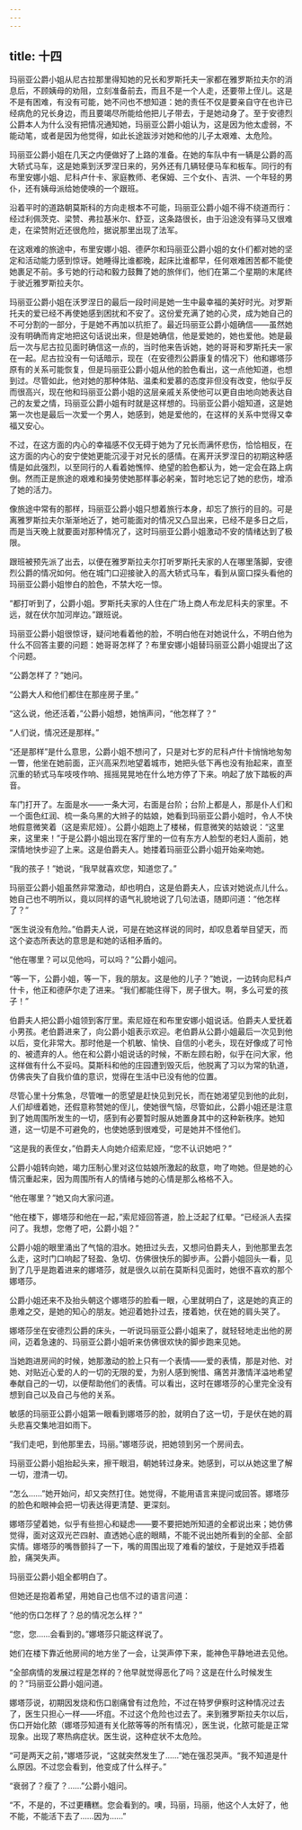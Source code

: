```yaml
---
---
---
```

title: 十四
---



玛丽亚公爵小姐从尼古拉那里得知她的兄长和罗斯托夫一家都在雅罗斯拉夫尔的消息后，不顾姨母的劝阻，立刻准备前去，而且不是一个人走，还要带上侄儿。这是不是有困难，有没有可能，她不问也不想知道：她的责任不仅是要亲自守在也许已经病危的兄长身边，而且要竭尽所能给他把儿子带去，于是她动身了。至于安德烈公爵本人为什么没有把情况通知她，玛丽亚公爵小姐认为，这是因为他太虚弱，不能动笔，或者是因为他觉得，如此长途跋涉对她和他的儿子太艰难、太危险。

玛丽亚公爵小姐在几天之内便做好了上路的准备。在她的车队中有一辆是公爵的高大轿式马车，这是她乘到沃罗涅日来的，另外还有几辆轻便马车和板车。同行的有布里安娜小姐、尼科卢什卡、家庭教师、老保姆、三个女仆、吉洪、一个年轻的男仆，还有姨母派给她使唤的一个跟班。

沿着平时的道路朝莫斯科的方向走根本不可能，玛丽亚公爵小姐不得不绕道而行：经过利佩茨克、梁赞、弗拉基米尔、舒亚，这条路很长，由于沿途没有驿马又很难走，在梁赞附近还很危险，据说那里出现了法军。

在这艰难的旅途中，布里安娜小姐、德萨尔和玛丽亚公爵小姐的女仆们都对她的坚定和活动能力感到惊讶。她睡得比谁都晚，起床比谁都早，任何艰难困苦都不能使她裹足不前。多亏她的行动和毅力鼓舞了她的旅伴们，他们在第二个星期的末尾终于驶近雅罗斯拉夫尔。

玛丽亚公爵小姐在沃罗涅日的最后一段时间是她一生中最幸福的美好时光。对罗斯托夫的爱已经不再使她感到困扰和不安了。这份爱充满了她的心灵，成为她自己的不可分割的一部分，于是她不再加以抗拒了。最近玛丽亚公爵小姐确信——虽然她没有明确而肯定地把这句话说出来，但是她确信，他是爱她的，她也爱他。她是最后一次与尼古拉见面时确信这一点的，当时他来告诉她，她的哥哥和罗斯托夫一家在一起。尼古拉没有一句话暗示，现在（在安德烈公爵康复的情况下）他和娜塔莎原有的关系可能恢复，但是玛丽亚公爵小姐从他的脸色看出，这一点他知道，也想到过。尽管如此，他对她的那种体贴、温柔和爱慕的态度非但没有改变，他似乎反而很高兴，现在他和玛丽亚公爵小姐的这层亲戚关系使他可以更自由地向她表达自己的友爱之情，玛丽亚公爵小姐有时就是这样想的。玛丽亚公爵小姐知道，这是她第一次也是最后一次爱一个男人，她感到，她是爱他的，在这样的关系中觉得又幸福又安心。

不过，在这方面的内心的幸福感不仅无碍于她为了兄长而满怀悲伤，恰恰相反，在这方面的内心的安宁使她更能沉浸于对兄长的感情。在离开沃罗涅日的初期这种感情是如此强烈，以至同行的人看着她憔悴、绝望的脸色都认为，她一定会在路上病倒。然而正是旅途的艰难和操劳使她那样事必躬亲，暂时地忘记了她的悲伤，增添了她的活力。

像旅途中常有的那样，玛丽亚公爵小姐只想着旅行本身，却忘了旅行的目的。可是离雅罗斯拉夫尔渐渐地近了，她可能面对的情况又凸显出来，已经不是多日之后，而是当天晚上就要面对那种情况了，这时玛丽亚公爵小姐激动不安的情绪达到了极限。

跟班被预先派了出去，以便在雅罗斯拉夫尔打听罗斯托夫家的人在哪里落脚，安德烈公爵的情况如何。他在城门口迎接驶入的高大轿式马车，看到从窗口探头看他的玛丽亚公爵小姐惨白的脸色，不禁大吃一惊。

“都打听到了，公爵小姐。罗斯托夫家的人住在广场上商人布龙尼科夫的家里。不远，就在伏尔加河岸边。”跟班说。

玛丽亚公爵小姐很惊讶，疑问地看着他的脸，不明白他在对她说什么，不明白他为什么不回答主要的问题：她哥哥怎样了？布里安娜小姐替玛丽亚公爵小姐提出了这个问题。

“公爵怎样了？”她问。

“公爵大人和他们都住在那座房子里。”

“这么说，他还活着，”公爵小姐想，她悄声问，“他怎样了？”

“人们说，情况还是那样。”

“还是那样”是什么意思，公爵小姐不想问了，只是对七岁的尼科卢什卡悄悄地匆匆一瞥，他坐在她前面，正兴高采烈地望着城市，她把头低下再也没有抬起来，直至沉重的轿式马车吱吱作响、摇摇晃晃地在什么地方停了下来。响起了放下踏板的声音。

车门打开了。左面是水——一条大河，右面是台阶；台阶上都是人，那是仆人们和一个面色红润、梳一条乌黑的大辫子的姑娘，她看到玛丽亚公爵小姐时，令人不快地假意微笑着（这是索尼娅）。公爵小姐跑上了楼梯，假意微笑的姑娘说：“这里来，这里来！”于是公爵小姐出现在客厅里的一位有东方人脸型的老妇人面前，她深情地快步迎了上来。这是伯爵夫人。她搂着玛丽亚公爵小姐开始亲吻她。

“我的孩子！”她说，“我早就喜欢您，知道您了。”

玛丽亚公爵小姐虽然非常激动，却也明白，这是伯爵夫人，应该对她说点儿什么。她自己也不明所以，竟以同样的语气礼貌地说了几句法语，随即问道：“他怎样了？”

“医生说没有危险。”伯爵夫人说，可是在她这样说的同时，却叹息着举目望天，而这个姿态所表达的意思是和她的话相矛盾的。

“他在哪里？可以见他吗，可以吗？”公爵小姐问。

“等一下，公爵小姐，等一下，我的朋友。这是他的儿子？”她说，一边转向尼科卢什卡，他正和德萨尔走了进来。“我们都能住得下，房子很大。啊，多么可爱的孩子！”

伯爵夫人把公爵小姐领到客厅里。索尼娅在和布里安娜小姐说话。伯爵夫人爱抚着小男孩。老伯爵进来了，向公爵小姐表示欢迎。老伯爵从公爵小姐最后一次见到他以后，变化非常大。那时他是一个机敏、愉快、自信的小老头，现在好像成了可怜的、被遗弃的人。他在和公爵小姐说话的时候，不断左顾右盼，似乎在问大家，他这样做有什么不妥吗。莫斯科和他的庄园遭到毁灭后，他脱离了习以为常的轨道，仿佛丧失了自我价值的意识，觉得在生活中已没有他的位置。

尽管心里十分焦急，尽管唯一的愿望是赶快见到兄长，而在她渴望见到他的此刻，人们却缠着她，还假意称赞她的侄儿，使她很气恼，尽管如此，公爵小姐还是注意到了她周围所发生的一切，感到有必要暂时服从她置身其中的这种新秩序。她知道，这一切是不可避免的，也使她感到很难受，可是她并不怪他们。

“这是我的表侄女，”伯爵夫人向她介绍索尼娅，“您不认识她吧？”

公爵小姐转向她，竭力压制心里对这位姑娘所激起的敌意，吻了吻她。但是她的心情沉重起来，因为周围所有人的情绪与她的心情是那么格格不入。

“他在哪里？”她又向大家问道。

“他在楼下，娜塔莎和他在一起，”索尼娅回答道，脸上泛起了红晕。“已经派人去探问了。我想，您倦了吧，公爵小姐？”

公爵小姐的眼里涌出了气恼的泪水。她扭过头去，又想问伯爵夫人，到他那里去怎么走，这时门口响起了轻盈、急切、仿佛很快乐的脚步声。公爵小姐回头一看，见到了几乎是跑着进来的娜塔莎，就是很久以前在莫斯科见面时，她很不喜欢的那个娜塔莎。

公爵小姐还来不及抬头朝这个娜塔莎的脸看一眼，心里就明白了，这是她的真正的患难之交，是她的知心的朋友。她迎着她扑过去，搂着她，伏在她的肩头哭了。

娜塔莎坐在安德烈公爵的床头，一听说玛丽亚公爵小姐来了，就轻轻地走出他的房间，迈着急速的、玛丽亚公爵小姐听来仿佛很欢快的脚步跑来见她。

当她跑进房间的时候，她那激动的脸上只有一个表情——爱的表情，那是对他、对她、对贴近心爱的人的一切的无限的爱，为别人感到惋惜、痛苦并激情洋溢地希望奉献自己的一切，以便帮助他们的表情。可以看出，这时在娜塔莎的心里完全没有想到自己以及自己与他的关系。

敏感的玛丽亚公爵小姐第一眼看到娜塔莎的脸，就明白了这一切，于是伏在她的肩头悲喜交集地泪如雨下。

“我们走吧，到他那里去，玛丽。”娜塔莎说，把她领到另一个房间去。

玛丽亚公爵小姐抬起头来，擦干眼泪，朝她转过身来。她感到，可以从她这里了解一切，澄清一切。

“怎么……”她开始问，却又突然打住。她觉得，不能用语言来提问或回答。娜塔莎的脸色和眼神会把一切表达得更清楚、更深刻。

娜塔莎望着她，似乎有些担心和疑虑——要不要把她所知道的全都说出来；她仿佛觉得，面对这双光芒四射、直透她心底的眼睛，不能不说出她所看到的全部、全部实情。娜塔莎的嘴唇颤抖了一下，嘴的周围出现了难看的皱纹，于是她双手捂着脸，痛哭失声。

玛丽亚公爵小姐全都明白了。

但她还是抱着希望，用她自己也信不过的语言问道：

“他的伤口怎样了？总的情况怎么样？”

“您，您……会看到的。”娜塔莎只能这样说了。

她们在楼下靠近他房间的地方坐了一会，让哭声停下来，能神色平静地进去见他。

“全部病情的发展过程是怎样的？他早就觉得恶化了吗？这是在什么时候发生的？”玛丽亚公爵小姐问道。

娜塔莎说，初期因发烧和伤口剧痛曾有过危险，不过在特罗伊察时这种情况过去了，医生只担心一样——坏疽。不过这个危险也过去了。来到雅罗斯拉夫尔以后，伤口开始化脓（娜塔莎知道有关化脓等等的所有情况），医生说，化脓可能是正常现象。出现了寒热病症状。医生说，这种症状不太危险。

“可是两天之前，”娜塔莎说，“这就突然发生了……”她在强忍哭声。“我不知道是什么原因。不过您会看到，他变成了什么样子。”

“衰弱了？瘦了？……”公爵小姐问。

“不，不是的，不过更糟糕。您会看到的。噢，玛丽，玛丽，他这个人太好了，他不能，不能活下去了……因为……”